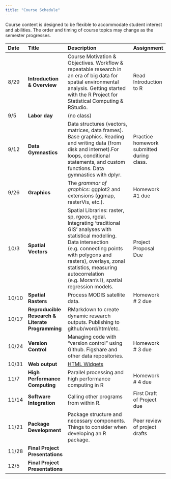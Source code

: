 ```yaml
---
title: "Course Schedule"
---
```


Course content is designed to be flexible to accommodate student interest and abilities.  The order and timing of course topics may change as the semester progresses.  

| Date    |  Title   | Description |  Assignment |
|:--|:--|:----------------------------------------|:------------|
| 8/29    | **Introduction & Overview** | Course Motivation & Objectives. Workflow & repeatable research in an era of big data for spatial environmental analysis. Getting started with the R Project for Statistical Computing & RStudio.| Read Introduction to R  |
| 9/5 | **Labor day** | (no class)   | |
| 9/12 | **Data Gymnastics** | Data structures (vectors, matrices, data frames). Base graphics. Reading and writing data (from disk and internet).For loops, conditional statements, and custom functions. Data gymnastics with dplyr. |  Practice homework submitted during class. |
| 9/26 | **Graphics** | The _grammar of graphics_: ggplot2 and extensions (ggmap, rasterVis, etc.). | Homework #1 due |
| 10/3 | **Spatial Vectors** | Spatial Libraries: raster, sp, rgeos, rgdal. Integrating ‘traditional GIS’ analyses with statistical modelling.  Data intersection (e.g. connecting points with polygons and rasters), overlays, zonal statistics, measuring autocorrelation (e.g. Moran’s I), spatial regression models. | Project Proposal Due|
| 10/10 | **Spatial Rasters** | Process MODIS satellite data. | Homework # 2 due |
| 10/17 | **Reproducible Research & Literate Programming** | RMarkdown to create dynamic research outputs.  Publishing to github/word/html/etc.  |  |
| 10/24 | **Version Control** | Managing code with “version control" using Github. Figshare and other data repositories. | Homework # 3 due |
| 10/31 | **Web output** | [HTML Widgets](http://www.htmlwidgets.org) | |
| 11/7 | **High Performance Computing** | Parallel processing and high performance computing in R  | Homework # 4 due  |
| 11/14 | **Software Integration** | Calling other programs from within R. | First Draft of Project due |
| 11/21 |  **Package Development** |  Package structure and necessary components.  Things to consider when developing an R package. | Peer review of project drafts |
| 11/28 | **Final Project Presentations** | | |
| 12/5  | **Final Project Presentations** | | |